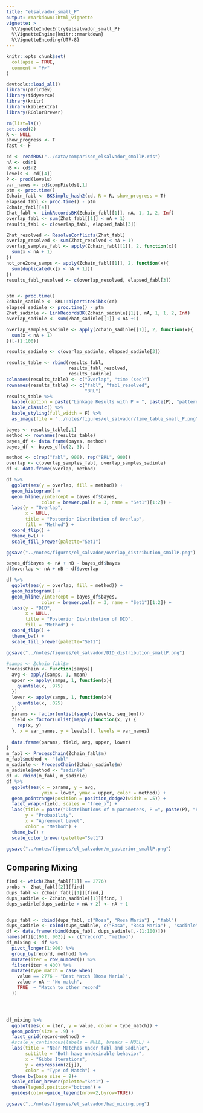 ```yaml
---
title: "elsalvador_small_P"
output: rmarkdown::html_vignette
vignette: >
  %\VignetteIndexEntry{elsalvador_small_P}
  %\VignetteEngine{knitr::rmarkdown}
  %\VignetteEncoding{UTF-8}
---
```


```r
knitr::opts_chunk$set(
  collapse = TRUE,
  comment = "#>"
)
```

```r
devtools::load_all()
library(parlrdev)
library(tidyverse)
library(knitr)
library(kableExtra)
library(RColorBrewer)
```

```r
rm(list=ls())
set.seed(2)
R <- NULL
show_progress <- T
fast <- F

cd <- readRDS("../data/comparison_elsalvador_smallP.rds")
nA <- cd$n1
nB <- cd$n2
levels <- cd[[4]]
P <- prod(levels) 
var_names <- cd$compFields[,1]
ptm <- proc.time()
Zchain_fabl <- BKSimple_hash2(cd, R = R, show_progress = T)
elapsed_fabl <- proc.time() - ptm
Zchain_fabl[[4]]
Zhat_fabl <- LinkRecordsBK(Zchain_fabl[[1]], nA, 1, 1, 2, Inf)
overlap_fabl <- sum(Zhat_fabl[[1]] < nA + 1)
results_fabl <- c(overlap_fabl, elapsed_fabl[3])

Zhat_resolved <- ResolveConflicts(Zhat_fabl)
overlap_resolved <- sum(Zhat_resolved < nA + 1)
overlap_samples_fabl <- apply(Zchain_fabl[[1]], 2, function(x){
  sum(x < nA + 1)
})
not_one2one_samps <- apply(Zchain_fabl[[1]], 2, function(x){
  sum(duplicated(x[x < nA + 1]))
})
results_fabl_resolved <- c(overlap_resolved, elapsed_fabl[3])


ptm <- proc.time()
Zchain_sadinle <- BRL::bipartiteGibbs(cd)
elapsed_sadinle <- proc.time() - ptm
Zhat_sadinle <- LinkRecordsBK(Zchain_sadinle[[1]], nA, 1, 1, 2, Inf)
overlap_sadinle <- sum(Zhat_sadinle[[1]] < nA +1)

overlap_samples_sadinle <- apply(Zchain_sadinle[[1]], 2, function(x){
  sum(x < nA + 1)
})[-(1:100)]

results_sadinle <- c(overlap_sadinle, elapsed_sadinle[3])

results_table <- rbind(results_fabl,
                       results_fabl_resolved,
                       results_sadinle)
colnames(results_table) <- c("Overlap", "time (sec)")
rownames(results_table) <- c("fabl", "fabl_resolved",
                             "BRL")
results_table %>% 
  kable(caption = paste("Linkage Results with P = ", paste(P), "patterns"), digits = 3) %>% 
  kable_classic() %>% 
  kable_styling(full_width = F) %>%
  as_image(file = "../notes/figures/el_salvador/time_table_small_P.png")


```


```r
bayes <- results_table[,1]
method <- rownames(results_table)
bayes_df <- data.frame(bayes, method)
bayes_df <- bayes_df[c(2, 3), ]

method <- c(rep("fabl", 900), rep("BRL", 900))
overlap <- c(overlap_samples_fabl, overlap_samples_sadinle)
df <- data.frame(overlap, method)

df %>% 
  ggplot(aes(y = overlap, fill = method)) +
  geom_histogram() + 
  geom_hline(yintercept = bayes_df$bayes,
             color = brewer.pal(n = 3, name = "Set1")[1:2]) + 
  labs(y = "Overlap",
       x = NULL,
       title = "Posterior Distribution of Overlap",
       fill = "Method") +
  coord_flip() + 
  theme_bw() + 
  scale_fill_brewer(palette="Set1")

ggsave("../notes/figures/el_salvador/overlap_distribution_smallP.png")

bayes_df$bayes <- nA + nB - bayes_df$bayes
df$overlap <- nA + nB - df$overlap

df %>% 
  ggplot(aes(y = overlap, fill = method)) +
  geom_histogram() + 
  geom_hline(yintercept = bayes_df$bayes,
             color = brewer.pal(n = 3, name = "Set1")[1:2]) + 
  labs(y = "DID",
       x = NULL,
       title = "Posterior Distribution of DID",
       fill = "Method") +
  coord_flip() + 
  theme_bw() + 
  scale_fill_brewer(palette="Set1")

ggsave("../notes/figures/el_salvador/DID_distribution_smallP.png")
```

```r
#samps <- Zchain_fabl$m
ProcessChain <- function(samps){
  avg <- apply(samps, 1, mean)
  upper <- apply(samps, 1, function(x){
    quantile(x, .975)
  })
  lower <- apply(samps, 1, function(x){
    quantile(x, .025)
  })
  params <- factor(unlist(sapply(levels, seq_len)))
  field <- factor(unlist(mapply(function(x, y) {
    rep(x, y)
  }, x = var_names, y = levels)), levels = var_names)
  
  data.frame(params, field, avg, upper, lower)
}
m_fabl <- ProcessChain(Zchain_fabl$m)
m_fabl$method <- "fabl"
m_sadinle <- ProcessChain(Zchain_sadinle$m)
m_sadinle$method <- "sadinle"
df <- rbind(m_fabl, m_sadinle)
df %>% 
  ggplot(aes(x = params, y = avg,
             ymin = lower, ymax = upper, color = method)) +
  geom_pointrange(position = position_dodge2(width = .5)) +
  facet_wrap(~field, scales = "free_x") + 
  labs(title = paste("Distributions of m parameters, P =", paste(P), "Patterns"),
       y = "Probability",
       x = "Agreement Level",
       color = "Method") + 
  theme_bw() + 
  scale_color_brewer(palette="Set1")

ggsave("../notes/figures/el_salvador/m_posterior_smallP.png")


```

## Comparing Mixing

```r
find <- which(Zhat_fabl[[1]] == 2776)
probs <- Zhat_fabl[[2]][find]
dups_fabl <- Zchain_fabl[[1]][find,]
dups_sadinle <- Zchain_sadinle[[1]][find, ]
dups_sadinle[dups_sadinle > nA + 2] <- nA + 1


dups_fabl <- cbind(dups_fabl, c("Rosa", "Rosa Maria") , "fabl")
dups_sadinle <- cbind(dups_sadinle, c("Rosa", "Rosa Maria") , "sadinle")
df <- data.frame(rbind(dups_fabl, dups_sadinle[,-(1:100)]))
names(df)[c(901, 902)] <- c("record", "method")
df_mixing <- df %>% 
  pivot_longer(1:900) %>% 
  group_by(record, method) %>% 
  mutate(iter = row_number()) %>% 
  filter(iter < 400) %>% 
  mutate(type_match = case_when(
    value == 2776 ~ "Best Match (Rosa Maria)",
    value > nA ~ "No match",
    TRUE  ~ "Match to other record"
  ))




df_mixing %>% 
  ggplot(aes(x = iter, y = value, color = type_match)) +
  geom_point(size = .9) +
  facet_grid(record~method) + 
  #scale_x_continuous(labels = NULL, breaks = NULL) + 
  labs(title = "Near Matches under fabl and Sadinle",
       subtitle = "Both have undesirable behavior",
       x = "Gibbs Iterations",
       y = expression(Z[j]),
       color = "Type of Match") +
  theme_bw(base_size = 8)+
  scale_color_brewer(palette="Set1") +
  theme(legend.position="bottom") +
  guides(color=guide_legend(nrow=2,byrow=TRUE))

ggsave("../notes/figures/el_salvador/bad_mixing.png")
```


